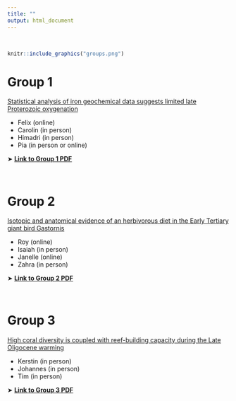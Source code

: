 ```yaml
---
title: ""
output: html_document
---
```


\

```r
knitr::include_graphics("groups.png")
```

# Group 1

[Statistical analysis of iron geochemical data suggests
limited late Proterozoic oxygenation](https://www.nature.com/articles/nature14589)

* Felix (online)
* Carolin (in person)
* Himadri (in person)
* Pia (in person or online)

➤ **[Link to Group 1 PDF](https://drive.google.com/file/d/1duo58nAXslIEuhMJ923kM8hanXazLp3G/view?usp=sharing)**
 
\ 

# Group 2

[Isotopic and anatomical evidence of an herbivorous diet
in the Early Tertiary giant bird Gastornis](https://pubmed.ncbi.nlm.nih.gov/24563098/)

* Roy (online)
* Isaiah (in person)
* Janelle (online)
* Zahra (in person)

➤ **[Link to Group 2 PDF](https://drive.google.com/file/d/1ULnEQUJ3Jcqnf3JUoEo9vkguwA9i2yx2/view?usp=sharing)**

\

# Group 3

[High coral diversity is coupled with reef-building capacity during the Late Oligocene warming](https://riviste.unimi.it/index.php/RIPS/article/view/16332)

* Kerstin (in person)
* Johannes (in person)
* Tim (in person)
  
➤ **[Link to Group 3 PDF](https://drive.google.com/file/d/1Ca1WG7dEHW7eiGX_rDj02EXx6Ro_58yg/view?usp=sharing)**


